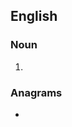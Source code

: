 ==English==

===Noun===
{{head|en|noun plural form}}

# {{plural of|acreage|lang=en}}

===Anagrams===
* {{anagrams|en|a=aaceegrs|gear case|gearcase}}